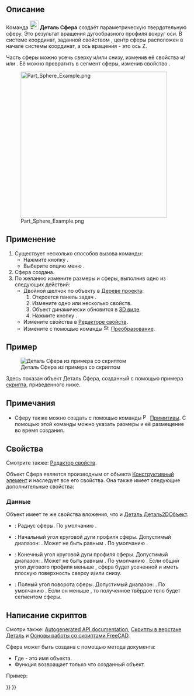 <languages/>

{{Docnav/ru
|[[Part_Cylinder/ru|Цилиндр]]
|[[Part_Cone/ru|Конус]]
|[[Part_Workbench/ru|Деталь]]
|IconL=Part_Cylinder.svg
|IconR=Part_Cone.svg
|IconC=Workbench_Part.svg
}}

{{GuiCommand/ru
|Name=Part_Sphere
|Name/ru=Сфера
|MenuLocation=Деталь → Примитивы → Сфера
|Workbenches=[[Part_Workbench/ru|Деталь]]
|SeeAlso=[[Part_Primitives/ru|Создать примитивы]]
}}

<span id="Description"></span>
== Описание ==

Команда [[Image:Part_Sphere.svg|24px]] '''Деталь Сфера''' создаёт параметрическую твердотельную сферу. Это результат вращения дугообразного профиля вокруг оси. В системе координат, заданной свойством {{PropertyData|Размещение}}, центр сферы расположен в начале системы координат, а ось вращения - это ось Z.

Часть сферы можно усечь сверху и/или снизу, изменив её свойства {{PropertyData|Угол1}} и/или {{PropertyData|Угол2}}. Её можно превратить в сегмент сферы, изменив свойство {{PropertyData|Угол3}}.

[[Image:Part_Sphere_Example.png|400px]]

<span id="Usage"></span>
== Применение ==

<div class="mw-translate-fuzzy">
# Существует несколько способов вызова команды:
#* Нажмите кнопку {{Button|[[Image:Part_Sphere.svg|16px]] [[Part_Sphere/ru|Сфера]]}}.
#* Выберите опцию меню {{MenuCommand|Деталь → Примитивы → [[Image:Part_Sphere.svg|16px]] Сфера}}.
# Сфера создана.
# По желанию измените размеры и {{PropertyData|Размещение}} сферы, выполнив одно из следующих действий:
#* Двойной щелчок по объекту в [[Tree_view/ru|Дереве проекта]]:
#*# Откроется панель задач {{MenuCommand|Геометрические примитивы}}.
#*# Измените одно или несколько свойств.
#*# Объект динамически обновится в [[3D_view|3D виде]].
#*# Нажмите кнопку {{Button|OK}}.
#* Измените свойства в [[Property_editor/ru|Редакторе свойств]].
#* Измените {{PropertyData|Размещение}} с помощью команды [[Image:Std_TransformManip.svg|16px]] [[Std_TransformManip/ru|Преобразование]].
</div>

<span id="Example"></span>
== Пример ==

[[Image:Part_Sphere_Scripting_Example.png|thumb|Деталь Сфера из примера со скриптом]]

Здесь показан объект Деталь Сфера, созданный с помощью примера [[#Scripting|скрипта]], приведенного ниже.

<span id="Notes"></span>
== Примечания ==

* Сферу также можно создать с помощью команды [[Image:Part_Primitives.svg|16px]] [[Part_Primitives/ru|Примитивы]]. С помощью этой команды можно указать размеры и её размещение во время создания.

<span id="Properties"></span>
== Свойства ==

Смотрите также: [[property_editor/ru|Редактор свойств]].

Объект Сфера является производным от объекта [[Part_Feature/ru|Конструктивный элемент]] и наследует все его свойства. Она также имеет следующие дополнительные свойства:

<span id="Data"></span>
=== Данные ===

{{TitleProperty|Вложение}}

Объект имеет те же свойства вложения, что и [[Part_Part2DObject#Data/ru|Деталь Деталь2DОбъект]].

{{TitleProperty|Сфера}}

* {{PropertyData|Радиус|Длина}}: Радиус сферы. По умолчанию {{Value|5мм}}.
* {{PropertyData|Угол1|Угол}}: Начальный угол круговой дуги профиля сферы. Допустимый диапазон: {{Value|-90° &lt;&#61; значение &lt;&#61; 90°}}. Может не быть равным {{PropertyData|Углу2}}. По умолчанию {{Value|-90°}}.
* {{PropertyData|Угол2|Угол}}: Конечный угол круговой дуги профиля сферы. Допустимый диапазон: {{Value|-90° &lt;&#61; значение &lt;&#61; 90°}}. Может не быть равным {{PropertyData|Углу1}}. По умолчанию {{Value|90°}}. Если общий угол дугового профиля меньше {{Value|180°}}, сфера будет усеченной и иметь плоскую поверхность сверху и/или снизу.
* {{PropertyData|Угол3|Угол}}: Полный угол поворота сферы. Допустимый диапазон: {{Value|0° &lt; значение &lt;&#61; 360°}}. По умолчанию {{Value|360°}}. Если он меньше {{Value|360°}}, то полученное твёрдое тело будет сегментом сферы.

<span id="Scripting"></span>
== Написание скриптов ==

Смотри также: [https://freecad.github.io/SourceDoc/ Autogenerated API documentation], [[Part_scripting/ru|Скрипты в верстаке Деталь]] и [[FreeCAD_Scripting_Basics/ru|Основы работы со скриптами FreeCAD]].

Сфера может быть создана с помощью метода {{Incode|addObject()}} документа:

{{Code|code=
sphere = FreeCAD.ActiveDocument.addObject("Part::Sphere", "mySphere")
}}

* Где{{Incode|"mySphere"}} - это имя объекта.
* Функция возвращает только что созданный объект.

Пример:

{{Code|code=
import FreeCAD as App

doc = App.activeDocument()

sphere = doc.addObject("Part::Sphere", "mySphere")
sphere.Radius = 20
sphere.Angle1 = -30
sphere.Angle2 = 45
sphere.Angle3 = 90
sphere.Placement = App.Placement(App.Vector(3, 9, 11), App.Rotation(75, 60, 30))

doc.recompute()
}}


{{Docnav/ru
|[[Part_Cylinder/ru|Цилиндр]]
|[[Part_Cone/ru|Конус]]
|[[Part_Workbench/ru|Деталь]]
|IconL=Part_Cylinder.svg
|IconR=Part_Cone.svg
|IconC=Workbench_Part.svg
}}

{{Part Tools navi{{#translation:}}}}
{{Userdocnavi{{#translation:}}}}